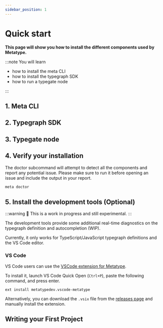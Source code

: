 ```yaml
---
sidebar_position: 1
---
```



# Quick start

**This page will show you how to install the different components used by Metatype.**

:::note You will learn

- how to install the meta CLI
- how to install the typegraph SDK
- how to run a typegate node

:::

## 1. Meta CLI

<InstallMetaCli />

## 2. Typegraph SDK

<InstallTypegraph />

## 3. Typegate node

<InstallTypegate />

## 4. Verify your installation

The doctor subcommand will attempt to detect all the components and report any potential issue. Please make sure to run it before opening an issue and include the output in your report.

```bash
meta doctor
```

## 5. Install the development tools (Optional)

:::warning
 🚧 This is a work in progress and still experimental.
:::

The development tools provide some additional real-time diagnostics
on the typegraph definition and autocompletion (WIP).

Currently, it only works for TypeScript/JavaScript typegraph definitions
and the VS Code editor.

### VS Code

VS Code users can use the [VSCode extension for Metatype](https://marketplace.visualstudio.com/items?itemName=metatypedev.vscode-metatype).

To install it, launch VS Code Quick Open (`Ctrl+P`), paste the following command, and press enter.

```
ext install metatypedev.vscode-metatype
```

Alternatively, you can download the `.vsix` file from the
[releases page](https://github.com/metatypedev/metatype/releases)
and manually install the extension.

## Writing your First Project

<FirstProject />
